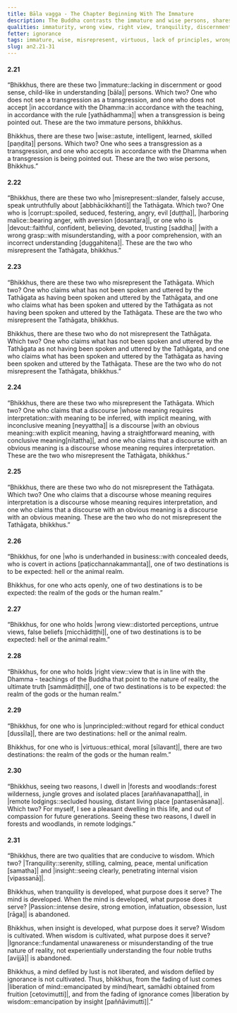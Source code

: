```yaml
---
title: Bāla vagga - The Chapter Beginning With The Immature
description: The Buddha contrasts the immature and wise persons, shares on who misrepresents the Buddha, virtuous and unprincipled behavior, wrong and right view, why he dwells in forests and remote lodgings, and the importance of tranquility and insight.
qualities: immaturity, wrong view, right view, tranquility, discernment
fetter: ignorance
tags: immature, wise, misrepresent, virtuous, lack of principles, wrong view, right view, forest, remote, tranquility, insight, an, an2
slug: an2.21-31
---
```


#### 2.21

“Bhikkhus, there are these two |immature::lacking in discernment or good sense, child-like in understanding [bāla]| persons. Which two? One who does not see a transgression as a transgression, and one who does not accept |in accordance with the Dhamma::in accordance with the teaching, in accordance with the rule [yathādhamma]| when a transgression is being pointed out. These are the two immature persons, bhikkhus.

Bhikkhus, there are these two |wise::astute, intelligent, learned, skilled [paṇḍita]| persons. Which two? One who sees a transgression as a transgression, and one who accepts in accordance with the Dhamma when a transgression is being pointed out. These are the two wise persons, Bhikkhus.”

#### 2.22

“Bhikkhus, there are these two who |misrepresent::slander, falsely accuse, speak untruthfully about [abbhācikkhanti]| the Tathāgata. Which two? One who is |corrupt::spoiled, seduced, festering, angry, evil [duṭṭha]|, |harboring malice::bearing anger, with aversion [dosantara]|, or one who is |devout::faithful, confident, believing, devoted, trusting [saddha]| |with a wrong grasp::with misunderstanding, with a poor comprehension, with an incorrect understanding [duggahitena]|. These are the two who misrepresent the Tathāgata, bhikkhus.”

#### 2.23

“Bhikkhus, there are these two who misrepresent the Tathāgata. Which two? One who claims what has not been spoken and uttered by the Tathāgata as having been spoken and uttered by the Tathāgata, and one who claims what has been spoken and uttered by the Tathāgata as not having been spoken and uttered by the Tathāgata. These are the two who misrepresent the Tathāgata, bhikkhus.

Bhikkhus, there are these two who do not misrepresent the Tathāgata. Which two? One who claims what has not been spoken and uttered by the Tathāgata as not having been spoken and uttered by the Tathāgata, and one who claims what has been spoken and uttered by the Tathāgata as having been spoken and uttered by the Tathāgata. These are the two who do not misrepresent the Tathāgata, bhikkhus.”

#### 2.24

“Bhikkhus, there are these two who misrepresent the Tathāgata. Which two? One who claims that a discourse |whose meaning requires interpretation::with meaning to be inferred, with implicit meaning, with inconclusive meaning [neyyattha]| is a discourse |with an obvious meaning::with explicit meaning, having a straightforward meaning, with conclusive meaning[nītattha]|, and one who claims that a discourse with an obvious meaning is a discourse whose meaning requires interpretation. These are the two who misrepresent the Tathāgata, bhikkhus.”

#### 2.25

“Bhikkhus, there are these two who do not misrepresent the Tathāgata. Which two? One who claims that a discourse whose meaning requires interpretation is a discourse whose meaning requires interpretation, and one who claims that a discourse with an obvious meaning is a discourse with an obvious meaning. These are the two who do not misrepresent the Tathāgata, bhikkhus.”

#### 2.26

“Bhikkhus, for one |who is underhanded in business::with concealed deeds, who is covert in actions [paṭicchannakammanta]|, one of two destinations is to be expected: hell or the animal realm.

Bhikkhus, for one who acts openly, one of two destinations is to be expected: the realm of the gods or the human realm.”

#### 2.27

“Bhikkhus, for one who holds |wrong view::distorted perceptions, untrue views, false beliefs [micchādiṭṭhi]|, one of two destinations is to be expected: hell or the animal realm.”

#### 2.28

“Bhikkhus, for one who holds |right view::view that is in line with the Dhamma - teachings of the Buddha that point to the nature of reality, the ultimate truth [sammādiṭṭhi]|, one of two destinations is to be expected: the realm of the gods or the human realm.”

#### 2.29

“Bhikkhus, for one who is |unprincipled::without regard for ethical conduct [dussīla]|, there are two destinations: hell or the animal realm.

Bhikkhus, for one who is |virtuous::ethical, moral [sīlavant]|, there are two destinations: the realm of the gods or the human realm.”

#### 2.30

“Bhikkhus, seeing two reasons, I dwell in |forests and woodlands::forest wilderness, jungle groves and isolated places [araññavanapattha]|, in |remote lodgings::secluded housing, distant living place [pantasenāsana]|. Which two? For myself, I see a pleasant dwelling in this life, and out of compassion for future generations. Seeing these two reasons, I dwell in forests and woodlands, in remote lodgings.”

#### 2.31

“Bhikkhus, there are two qualities that are conducive to wisdom. Which two? |Tranquility::serenity, stilling, calming, peace, mental unification [samatha]| and |insight::seeing clearly, penetrating internal vision [vipassanā]|.

Bhikkhus, when tranquility is developed, what purpose does it serve? The mind is developed. When the mind is developed, what purpose does it serve? |Passion::intense desire, strong emotion, infatuation, obsession, lust [rāga]| is abandoned.

Bhikkhus, when insight is developed, what purpose does it serve? Wisdom is cultivated. When wisdom is cultivated, what purpose does it serve? |Ignorance::fundamental unawareness or misunderstanding of the true nature of reality, not experientially understanding the four noble truths [avijjā]| is abandoned.

Bhikkhus, a mind defiled by lust is not liberated, and wisdom defiled by ignorance is not cultivated. Thus, bhikkhus, from the fading of lust comes |liberation of mind::emancipated by mind/heart, samādhi obtained from fruition [cetovimutti]|, and from the fading of ignorance comes |liberation by wisdom::emancipation by insight [paññāvimutti]|.”
